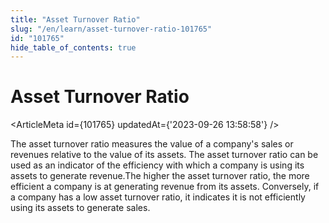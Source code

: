 ```yaml
---
title: "Asset Turnover Ratio"
slug: "/en/learn/asset-turnover-ratio-101765"
id: "101765"
hide_table_of_contents: true
---
```



# Asset Turnover Ratio

<ArticleMeta id={101765} updatedAt={'2023-09-26 13:58:58'} />
<div className='border-solid border-b border-t-0 my-4 border-[var(--ifm-color-gray-300)]' />

The asset turnover ratio measures the value of a company's sales or revenues relative to the value of its assets. The asset turnover ratio can be used as an indicator of the efficiency with which a company is using its assets to generate revenue.The higher the asset turnover ratio, the more efficient a company is at generating revenue from its assets. Conversely, if a company has a low asset turnover ratio, it indicates it is not efficiently using its assets to generate sales.
